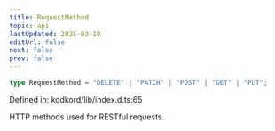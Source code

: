 ```yaml
---
title: RequestMethod
topic: api
lastUpdated: 2025-03-10
editUrl: false
next: false
prev: false
---
```


```ts
type RequestMethod = "DELETE" | "PATCH" | "POST" | "GET" | "PUT";
```

Defined in: kodkord/lib/index.d.ts:65

HTTP methods used for RESTful requests.

